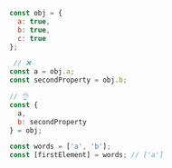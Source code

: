 ```js
const obj = {
  a: true,
  b: true,
  c: true
};

 // ❌
const a = obj.a;
const secondProperty = obj.b;

// 👌
const {
  a,
  b: secondProperty
} = obj;

const words = ['a', 'b'];
const [firstElement] = words; // ['a']
```

